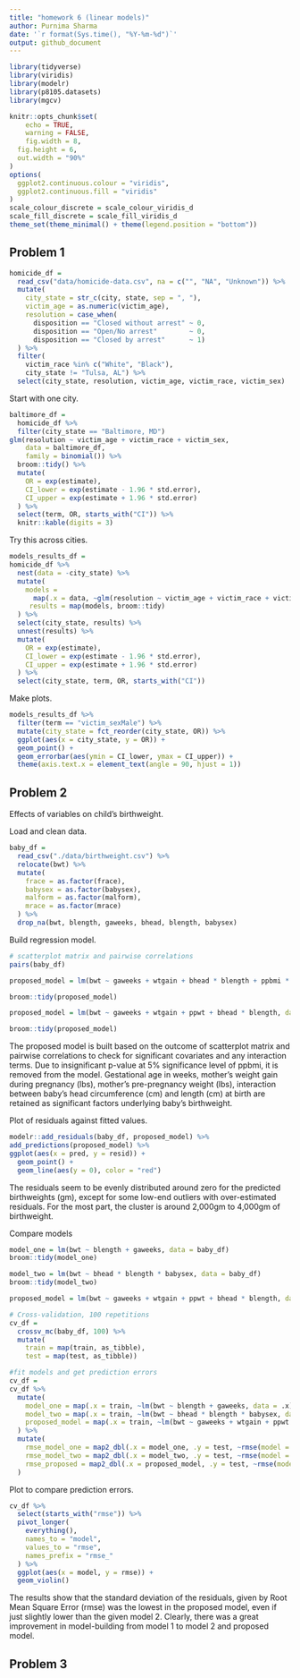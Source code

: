 ```yaml
---
title: "homework 6 (linear models)"
author: Purnima Sharma
date: '`r format(Sys.time(), "%Y-%m-%d")`'
output: github_document
---
```


```r
library(tidyverse)
library(viridis)
library(modelr)
library(p8105.datasets)
library(mgcv)

knitr::opts_chunk$set(
	echo = TRUE,
	warning = FALSE,
	fig.width = 8, 
  fig.height = 6,
  out.width = "90%"
)
options(
  ggplot2.continuous.colour = "viridis",
  ggplot2.continuous.fill = "viridis"
)
scale_colour_discrete = scale_colour_viridis_d
scale_fill_discrete = scale_fill_viridis_d
theme_set(theme_minimal() + theme(legend.position = "bottom"))
```

## Problem 1

```r
homicide_df = 
  read_csv("data/homicide-data.csv", na = c("", "NA", "Unknown")) %>% 
  mutate(
    city_state = str_c(city, state, sep = ", "),
    victim_age = as.numeric(victim_age),
    resolution = case_when(
      disposition == "Closed without arrest" ~ 0,
      disposition == "Open/No arrest"        ~ 0,
      disposition == "Closed by arrest"      ~ 1)
  ) %>% 
  filter(
    victim_race %in% c("White", "Black"),
    city_state != "Tulsa, AL") %>% 
  select(city_state, resolution, victim_age, victim_race, victim_sex)
```

Start with one city.

```r
baltimore_df =
  homicide_df %>% 
  filter(city_state == "Baltimore, MD")
glm(resolution ~ victim_age + victim_race + victim_sex, 
    data = baltimore_df,
    family = binomial()) %>% 
  broom::tidy() %>% 
  mutate(
    OR = exp(estimate),
    CI_lower = exp(estimate - 1.96 * std.error),
    CI_upper = exp(estimate + 1.96 * std.error)
  ) %>% 
  select(term, OR, starts_with("CI")) %>% 
  knitr::kable(digits = 3)
```

Try this across cities.

```r
models_results_df =
homicide_df %>% 
  nest(data = -city_state) %>% 
  mutate(
    models = 
      map(.x = data, ~glm(resolution ~ victim_age + victim_race + victim_sex, data = .x, family = binomial())),
     results = map(models, broom::tidy)
  ) %>% 
  select(city_state, results) %>% 
  unnest(results) %>% 
  mutate(
    OR = exp(estimate),
    CI_lower = exp(estimate - 1.96 * std.error),
    CI_upper = exp(estimate + 1.96 * std.error)
  ) %>% 
  select(city_state, term, OR, starts_with("CI"))
```

Make plots.

```r
models_results_df %>% 
  filter(term == "victim_sexMale") %>% 
  mutate(city_state = fct_reorder(city_state, OR)) %>% 
  ggplot(aes(x = city_state, y = OR)) +
  geom_point() + 
  geom_errorbar(aes(ymin = CI_lower, ymax = CI_upper)) + 
  theme(axis.text.x = element_text(angle = 90, hjust = 1))
```

## Problem 2

Effects of variables on child's birthweight.

Load and clean data.

```r
baby_df = 
  read_csv("./data/birthweight.csv") %>% 
  relocate(bwt) %>% 
  mutate(
    frace = as.factor(frace),
    babysex = as.factor(babysex),
    malform = as.factor(malform),
    mrace = as.factor(mrace)
  ) %>% 
  drop_na(bwt, blength, gaweeks, bhead, blength, babysex) 
```

Build regression model.

```r
# scatterplot matrix and pairwise correlations
pairs(baby_df)

proposed_model = lm(bwt ~ gaweeks + wtgain + bhead * blength + ppbmi * ppwt, data = baby_df)

broom::tidy(proposed_model) 

proposed_model = lm(bwt ~ gaweeks + wtgain + ppwt + bhead * blength, data = baby_df) 

broom::tidy(proposed_model)
```

The proposed model is built based on the outcome of scatterplot matrix and pairwise correlations to check for significant covariates and any interaction terms. Due to insignificant p-value at 5% significance level of ppbmi, it is removed from the model. Gestational age in weeks, mother's weight gain during pregnancy (lbs), mother's pre-pregnancy weight (lbs), interaction between baby's head circumference (cm) and length (cm) at birth are retained as significant factors underlying baby's birthweight.

Plot of residuals against fitted values.

```r
modelr::add_residuals(baby_df, proposed_model) %>%
add_predictions(proposed_model) %>%
ggplot(aes(x = pred, y = resid)) +
  geom_point() + 
  geom_line(aes(y = 0), color = "red")
```

The residuals seem to be evenly distributed around zero for the predicted birthweights (gm), except for some low-end outliers with over-estimated residuals. For the most part, the cluster is around 2,000gm to 4,000gm of birthweight.

Compare models

```r
model_one = lm(bwt ~ blength + gaweeks, data = baby_df)
broom::tidy(model_one) 

model_two = lm(bwt ~ bhead * blength * babysex, data = baby_df)
broom::tidy(model_two) 

proposed_model = lm(bwt ~ gaweeks + wtgain + ppwt + bhead * blength, data = baby_df)

# Cross-validation, 100 repetitions 
cv_df =
  crossv_mc(baby_df, 100) %>%   
  mutate(
    train = map(train, as_tibble),
    test = map(test, as_tibble))

#fit models and get prediction errors 
cv_df = 
cv_df %>%    
  mutate(
    model_one = map(.x = train, ~lm(bwt ~ blength + gaweeks, data = .x)), 
    model_two = map(.x = train, ~lm(bwt ~ bhead * blength * babysex, data = .x)),
    proposed_model = map(.x = train, ~lm(bwt ~ gaweeks + wtgain + ppwt + bhead * blength, data = .x))
  ) %>% 
  mutate(           
    rmse_model_one = map2_dbl(.x = model_one, .y = test, ~rmse(model = .x, data = .y)),
    rmse_model_two = map2_dbl(.x = model_two, .y = test, ~rmse(model = .x, data = .y)),
    rmse_proposed = map2_dbl(.x = proposed_model, .y = test, ~rmse(model = .x, data = .y))
  )
```

Plot to compare prediction errors.

```r
cv_df %>% 
  select(starts_with("rmse")) %>%    
  pivot_longer(
    everything(),   
    names_to = "model",
    values_to = "rmse",
    names_prefix = "rmse_"   
  ) %>%         
  ggplot(aes(x = model, y = rmse)) +
  geom_violin() 
```

The results show that the standard deviation of the residuals, given by Root Mean Square Error (rmse) was the lowest in the proposed model, even if just slightly lower than the given model 2. Clearly, there was a great improvement in model-building from model 1 to model 2 and proposed model.   

## Problem 3




